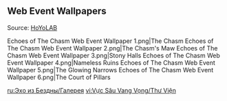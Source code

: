 {{Event Tabs
|story = false
}}

==Web Event Wallpapers==
Source: [https://www.hoyolab.com/article/5603501 HoYoLAB]
<gallery>
Echoes of The Chasm Web Event Wallpaper 1.png|The Chasm
Echoes of The Chasm Web Event Wallpaper 2.png|The Chasm's Maw
Echoes of The Chasm Web Event Wallpaper 3.png|Stony Halls
Echoes of The Chasm Web Event Wallpaper 4.png|Nameless Ruins
Echoes of The Chasm Web Event Wallpaper 5.png|The Glowing Narrows
Echoes of The Chasm Web Event Wallpaper 6.png|The Court of Pillars
</gallery>

[[ru:Эхо из Бездны/Галерея]]
[[vi:Vực Sâu Vang Vọng/Thư Viện]]